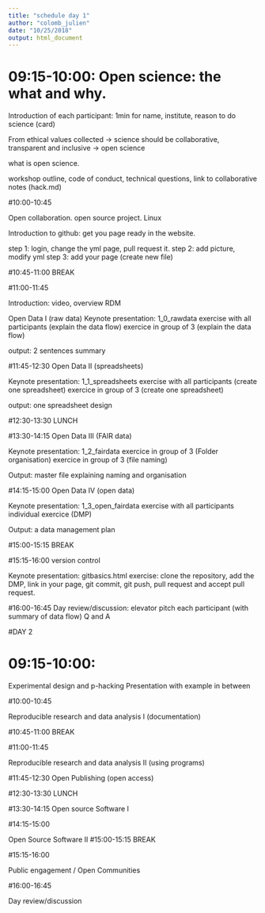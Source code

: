 ```yaml
---
title: "schedule day 1"
author: "colomb_julien"
date: "10/25/2018"
output: html_document
---
```



# 09:15-10:00: Open science: the what and why.

Introduction of each participant: 1min for name, institute, reason to do science (card)

From ethical values collected -> science should be collaborative, transparent and inclusive -> open science

what is open science.

workshop outline, code of conduct, technical questions, link to collaborative notes (hack.md)






#10:00-10:45

Open collaboration.
open source project. Linux

Introduction to github: get you page ready in the website.

step 1: login, change the yml page, pull request it.
step 2: add picture, modify yml
step 3: add your page (create new file)


#10:45-11:00
BREAK

#11:00-11:45

Introduction: video, overview RDM

Open Data I (raw data)
Keynote presentation: 1_0_rawdata
exercise with all participants (explain the data flow)
exercice in group of 3 (explain the data flow)

output: 2 sentences summary

#11:45-12:30
Open Data II (spreadsheets)

Keynote presentation: 1_1_spreadsheets
exercise with all participants (create one spreadsheet)
exercice in group of 3 (create one spreadsheet)

output: one spreadsheet design

#12:30-13:30
LUNCH

#13:30-14:15
Open Data III (FAIR data)

Keynote presentation: 1_2_fairdata
exercice in group of 3 (Folder organisation)
exercice in group of 3 (file naming)

Output: master file explaining naming and organisation

#14:15-15:00
Open Data IV (open data)

Keynote presentation: 1_3_open_fairdata
exercise with all participants
individual exercice (DMP)

Output: a data management plan

#15:00-15:15
BREAK

#15:15-16:00
version control

Keynote presentation: gitbasics.html
exercise: clone the repository, add the DMP, link in your page, git commit, git push, pull request and accept pull request.


#16:00-16:45
Day review/discussion:
elevator pitch each participant (with summary of data flow)
Q and A

#DAY 2

# 09:15-10:00: 

Experimental design and p-hacking
Presentation with example in between

#10:00-10:45

Reproducible research and data analysis I (documentation)



#10:45-11:00
BREAK

#11:00-11:45

Reproducible research and data analysis II (using programs)

#11:45-12:30
Open Publishing (open access)

#12:30-13:30
LUNCH

#13:30-14:15
Open source Software I

#14:15-15:00

Open Source Software II
#15:00-15:15
BREAK

#15:15-16:00

Public engagement / Open Communities

#16:00-16:45

Day review/discussion

